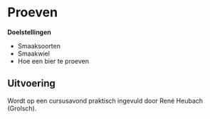 # Proeven

**Doelstellingen**

-  Smaaksoorten
-  Smaakwiel
-  Hoe een bier te proeven

## Uitvoering

Wordt op een cursusavond praktisch ingevuld door René Heubach (Grolsch).
